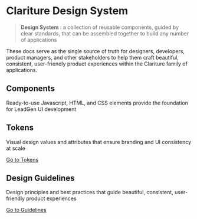 
<Meta title='Start Here' />

# Clariture Design System

> **Design System**
> : a collection of reusable components, guided by clear standards, that can be assembled together to build any number of applications

These docs serve as the single source of truth for designers, developers, product managers, and other stakeholders to help them craft beautiful, consistent, user-friendly product experiences within the Clariture family of applications.

## Components

Ready-to-use Javascript, HTML, and CSS elements provide the foundation for LeadGen UI development

## Tokens

Visual design values and attributes that ensure branding and UI consistency at scale

[Go to Tokens](http://localhost:6006/?path=/story/platform-tokens--page)

## Design Guidelines

Design principles and best practices that guide beautiful, consistent, user-friendly product experiences

[Go to Guidelines](http://localhost:6006/?path=/story/design-guidelines-intro--page)
